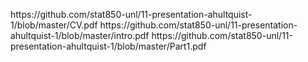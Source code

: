 https://github.com/stat850-unl/11-presentation-ahultquist-1/blob/master/CV.pdf
https://github.com/stat850-unl/11-presentation-ahultquist-1/blob/master/intro.pdf
https://github.com/stat850-unl/11-presentation-ahultquist-1/blob/master/Part1.pdf
